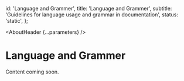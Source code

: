 

  id: 'Language and Grammer',
  title: 'Language and Grammer',
  subtitle: 'Guidelines for language usage and grammar in documentation',
  status: 'static',
};

<Meta title="Meta/Style Guide/Language and Grammer" />

<AboutHeader {...parameters} />

# Language and Grammer

Content coming soon.

